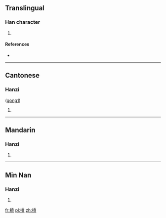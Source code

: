 {{also|扛}}
==Translingual==

===Han character===
{{Han char|rn=64|rad=手|as=10|sn=13|four=5108<sub>2</sub>|canj=手一月金 (QMBC)}}

# {{defn|Han|sort=手10}}

====References====
* {{Han ref|kx=0449.081|hdz=31928.100|uh=6443|ud=25667|bh=DDA2|bd=56738}}

----

==Cantonese==

===Hanzi===
{{yue-hanzi|jyut=}} ([[gong1]])

# {{defn|lang=yue|sort=手10}}

----

==Mandarin==

===Hanzi===
{{cmn-hanzi|pin=[[gāng]] ([[gang1]]), [[káng]] ([[kang2]])|wg=kang<sup>1</sup>, k'ang<sup>2</sup>}}

# {{defn|lang=cmn|sort=手10}}
----
==Min Nan==

===Hanzi===
{{nan-hanzi|poj=[[kòng]]}}

# {{defn|lang=nan}}

[[fr:摃]]
[[pl:摃]]
[[zh:摃]]